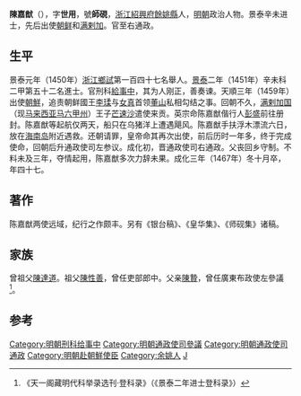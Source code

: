 {{明清人物信息框
| 姓名 = 陳嘉猷
| 原名 =
| 圖片名稱 = 
| 圖片大小 = 220px
| 圖片說明 = 
| 最高職務 = 通政使司右通政
| 國家 = 大明
| 爵位 =
| 籍貫 = [[浙江|浙江]][[紹興府|紹興府]][[餘姚縣|餘姚縣]]官籍
| 族裔 = 
| 字號 = 字世用，號師硯
| 室名 = 
| 諡號 = 
| 出生日期 = 永樂十九年（1421年）
| 出生地點 = 
| 逝世日期 = 成化三年（1467年）
| 逝世地點 = 
| 墓葬 =
| 配偶 =
| 親屬 = 
| 出身 = 
*景泰二年（1451年）辛未科進士出身
| 經歷 = 
| 著作 =
}}

'''陳嘉猷'''（{{bd|1421年||1467年||Chen陈}}），字'''世用'''，號'''師硯'''，[[浙江|浙江]][[紹興府|紹興府]][[餘姚縣|餘姚縣]]人，[[明朝|明朝]]政治人物。景泰辛未进士，先后出使[[朝鲜|朝鲜]]和[[满剌加|满剌加]]。官至右通政。

==生平==
景泰元年（1450年）[[浙江|浙江]][[鄉試|鄉試]]第一百四十七名舉人。[[景泰|景泰]]二年（1451年）辛未科二甲第五十二名進士。官刑科[[給事中|給事中]]，其为人刚正，善奏谏。天順三年（1459年）出使[[朝鮮|朝鮮]]，追责朝鲜國王[[李瑈|李瑈]]与[[女真|女真]]首领[[董山|董山]]私相勾结之事。回朝不久，[[满剌加国|满剌加国]]（现[[马来西亚|马来西亚]][[马六甲州|马六甲州]]）王子[[芒速沙|芒速沙]]遣使来贡。英宗命陈嘉猷偕行人[[彭盛_(景泰進士)|彭盛]]前往册封。陈嘉猷等起航仅两天，船只在乌猪洋上遭遇飓风。陈嘉猷手扶浮木漂流六日，放在[[海南岛|海南岛]]附近遇救。还朝请罪，皇帝命其再次出使，前后历时一年多，终于完成使命，回朝后升通政使司左参议。成化初，晋通政使司右通政。父丧回乡守制。不料未及三年，夺情起用，陈嘉猷多次力辞未果。成化三年（1467年）冬十月卒，年四十七。

==著作==
陈嘉猷两使远域，纪行之作颇丰。另有《银台稿》、《皇华集》、《师砚集》诸稿。

==家族==
曾祖父[[陳達道|陳達道]]。祖父[[陳性善|陳性善]]，曾任吏部郎中。父亲[[陳贄|陳贄]]，曾任廣東布政使左參議<ref>《天一阁藏明代科举录选刊·登科录》（《景泰二年进士登科录》）</ref>。

==参考==
{{reflist}}
{{明朝人物小作品}}
{{景泰二年辛未科殿試金榜}}
{{DEFAULTSORT:Chen陈}}

[[Category:明朝刑科给事中|Category:明朝刑科给事中]]
[[Category:明朝通政使司參議|Category:明朝通政使司參議]]
[[Category:明朝通政使司通政|Category:明朝通政使司通政]]
[[Category:明朝赴朝鮮使臣|Category:明朝赴朝鮮使臣]]
[[Category:余姚人|Category:余姚人]]
[[Category:陈姓|J]]